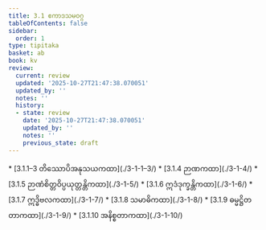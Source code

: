 ```yaml
---
title: 3.1 ဧကာဒသမဝဂ္ဂ
tableOfContents: false
sidebar:
  order: 1
type: tipitaka
basket: ab
book: kv
review:
  current: review
  updated: '2025-10-27T21:47:38.070051'
  updated_by: ''
  notes: ''
  history:
  - state: review
    date: '2025-10-27T21:47:38.070051'
    updated_by: ''
    notes: ''
    previous_state: draft
---
```



<ReviewStatus review={frontmatter.review} showDetails={true} />

<HypothesisAnnotation frontmatter={frontmatter} />

<DynamicBreadcrumb />



<TableOfContents book="kv" section="3.1">
* [3.1.1–3 တိဿောပိအနုသယကထာ](./3-1-1–3/)
* [3.1.4 ဉာဏကထာ](./3-1-4/)
* [3.1.5 ဉာဏံစိတ္တဝိပ္ပယုတ္တန္တိကထာ](./3-1-5/)
* [3.1.6 ဣဒံဒုက္ခန္တိကထာ](./3-1-6/)
* [3.1.7 ဣဒ္ဓိဗလကထာ](./3-1-7/)
* [3.1.8 သမာဓိကထာ](./3-1-8/)
* [3.1.9 ဓမ္မဋ္ဌိတတာကထာ](./3-1-9/)
* [3.1.10 အနိစ္စတာကထာ](./3-1-10/)
</TableOfContents>